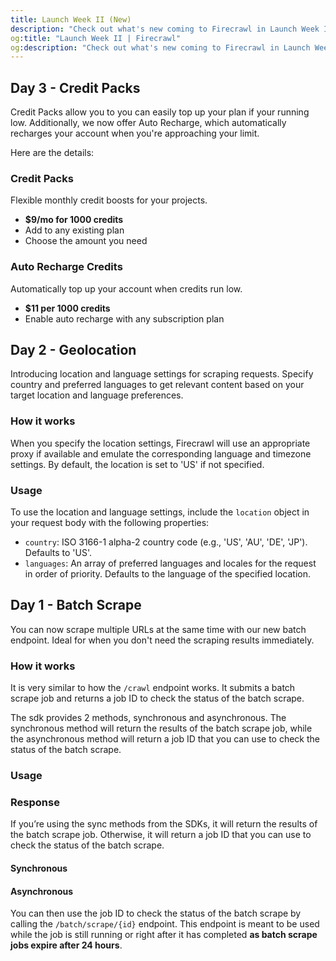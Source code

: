 ```yaml
---
title: Launch Week II (New)
description: "Check out what's new coming to Firecrawl in Launch Week II (Oct 28th - Nov 3rd)"
og:title: "Launch Week II | Firecrawl"
og:description: "Check out what's new coming to Firecrawl in Launch Week II (Oct 28th - Nov 3rd)"
---
```





## Day 3 - Credit Packs

Credit Packs allow you to you can easily top up your plan if your running low.
Additionally, we now offer Auto Recharge, which automatically recharges your account when you're approaching your limit.

Here are the details:

### Credit Packs 
Flexible monthly credit boosts for your projects.
- **$9/mo for 1000 credits**
- Add to any existing plan
- Choose the amount you need

### Auto Recharge Credits
Automatically top up your account when credits run low.
- **$11 per 1000 credits**
- Enable auto recharge with any subscription plan




## Day 2 - Geolocation

Introducing location and language settings for scraping requests. Specify country and preferred languages to get relevant content based on your target location and language preferences.

### How it works

When you specify the location settings, Firecrawl will use an appropriate proxy if available and emulate the corresponding language and timezone settings. By default, the location is set to 'US' if not specified.

### Usage

To use the location and language settings, include the `location` object in your request body with the following properties:

- `country`: ISO 3166-1 alpha-2 country code (e.g., 'US', 'AU', 'DE', 'JP'). Defaults to 'US'.
- `languages`: An array of preferred languages and locales for the request in order of priority. Defaults to the language of the specified location.

<CodeGroup>
<ScrapeLocationPython />
<ScrapeLocationNode />
<ScrapeLocationCURL />
</CodeGroup>

## Day 1 - Batch Scrape

You can now scrape multiple URLs at the same time with our new batch endpoint. Ideal for when you don't need the scraping results immediately.

### How it works

It is very similar to how the `/crawl` endpoint works. It submits a batch scrape job and returns a job ID to check the status of the batch scrape. 

The sdk provides 2 methods, synchronous and asynchronous. The synchronous method will return the results of the batch scrape job, while the asynchronous method will return a job ID that you can use to check the status of the batch scrape.

### Usage

<CodeGroup>

<BatchScrapePython />
<BatchScrapeNode />
<BatchScrapeCURL />

</CodeGroup>

### Response

If you’re using the sync methods from the SDKs, it will return the results of the batch scrape job. Otherwise, it will return a job ID that you can use to check the status of the batch scrape.

#### Synchronous

<BatchScrapeOutput />

#### Asynchronous

You can then use the job ID to check the status of the batch scrape by calling the `/batch/scrape/{id}` endpoint. This endpoint is meant to be used while the job is still running or right after it has completed **as batch scrape jobs expire after 24 hours**.

<BatchScrapeAsyncOutput />
